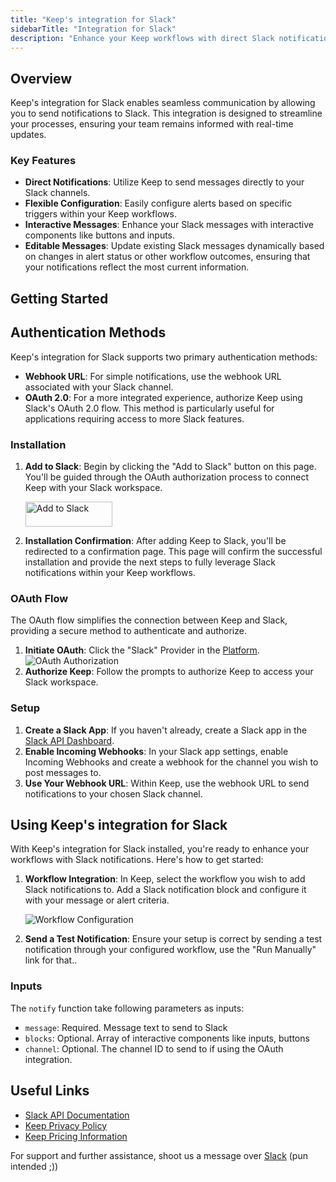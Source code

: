 ```yaml
---
title: "Keep's integration for Slack"
sidebarTitle: "Integration for Slack"
description: "Enhance your Keep workflows with direct Slack notifications. Simplify communication with timely updates and alerts directly within Slack."
---
```


## Overview

Keep's integration for Slack enables seamless communication by allowing you to send notifications to Slack. This integration is designed to streamline your processes, ensuring your team remains informed with real-time updates.

### Key Features

- **Direct Notifications**: Utilize Keep to send messages directly to your Slack channels.
- **Flexible Configuration**: Easily configure alerts based on specific triggers within your Keep workflows.
- **Interactive Messages**: Enhance your Slack messages with interactive components like buttons and inputs.
- **Editable Messages**: Update existing Slack messages dynamically based on changes in alert status or other workflow outcomes, ensuring that your notifications reflect the most current information.

## Getting Started

## Authentication Methods

Keep's integration for Slack supports two primary authentication methods:

- **Webhook URL**: For simple notifications, use the webhook URL associated with your Slack channel.
- **OAuth 2.0**: For a more integrated experience, authorize Keep using Slack's OAuth 2.0 flow. This method is particularly useful for applications requiring access to more Slack features.

### Installation

1. **Add to Slack**: Begin by clicking the "Add to Slack" button on this page. You'll be guided through the OAuth authorization process to connect Keep with your Slack workspace.

    <a href="https://slack.com/oauth/v2/authorize?client_id=5336118933622.5881985084595&scope=chat:write&user_scope="><img alt="Add to Slack" height="40" width="139" src="https://platform.slack-edge.com/img/add_to_slack.png" srcSet="https://platform.slack-edge.com/img/add_to_slack.png 1x, https://platform.slack-edge.com/img/add_to_slack@2x.png 2x" /></a>

2. **Installation Confirmation**: After adding Keep to Slack, you'll be redirected to a confirmation page. This page will confirm the successful installation and provide the next steps to fully leverage Slack notifications within your Keep workflows.

### OAuth Flow

The OAuth flow simplifies the connection between Keep and Slack, providing a secure method to authenticate and authorize.

1. **Initiate OAuth**: Click the "Slack" Provider in the [Platform](https://platform.keephq.dev).
![OAuth Authorization](/images/slack/slack-oauth.png)
2. **Authorize Keep**: Follow the prompts to authorize Keep to access your Slack workspace.

### Setup

1. **Create a Slack App**: If you haven't already, create a Slack app in the [Slack API Dashboard](https://api.slack.com/apps).
2. **Enable Incoming Webhooks**: In your Slack app settings, enable Incoming Webhooks and create a webhook for the channel you wish to post messages to.
3. **Use Your Webhook URL**: Within Keep, use the webhook URL to send notifications to your chosen Slack channel.

## Using Keep's integration for Slack

With Keep's integration for Slack installed, you're ready to enhance your workflows with Slack notifications. Here's how to get started:

1. **Workflow Integration**: In Keep, select the workflow you wish to add Slack notifications to. Add a Slack notification block and configure it with your message or alert criteria.

    ![Workflow Configuration](/images/slack/slack-workflow.png)

2. **Send a Test Notification**: Ensure your setup is correct by sending a test notification through your configured workflow, use the "Run Manually" link for that..

### Inputs

The `notify` function take following parameters as inputs:

- `message`: Required. Message text to send to Slack
- `blocks`: Optional. Array of interactive components like inputs, buttons
- `channel`: Optional. The channel ID to send to if using the OAuth integration.


## Useful Links

- [Slack API Documentation](https://api.slack.com/messaging/webhooks)
- [Keep Privacy Policy](https://www.keephq.dev/privacy-policy)
- [Keep Pricing Information](https://www.keephq.dev/pricing)

<Tip>For support and further assistance, shoot us a message over [Slack](https://slack.keephq.dev) (pun intended ;))</Tip>
